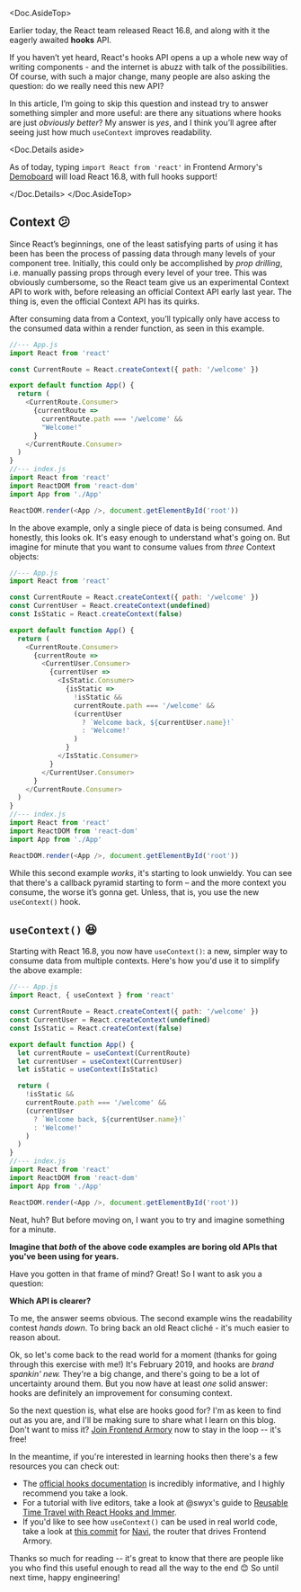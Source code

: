 
<Doc.AsideTop>

Earlier today, the React team released React 16.8, and along with it the eagerly awaited **hooks** API.

If you haven’t yet heard, React's hooks API opens a up a whole new way of writing components - and the internet is abuzz with talk of the possibilities. Of course, with such a major change, many people are also asking the question: do we really need this new API?

In this article, I’m going to skip this question and instead try to answer something simpler and more useful: are there any situations where hooks are just *obviously better*? My answer is *yes*, and I think you’ll agree after seeing just how much `useContext` improves readability.

<Doc.Details aside>

As of today, typing `import React from 'react'` in Frontend Armory's [Demoboard](/demoboard/) will load React 16.8, with full hooks support!

</Doc.Details>
</Doc.AsideTop>

## Context 😕

Since React’s beginnings, one of the least satisfying parts of using it has been has been the process of passing data through many levels of your component tree. Initially, this could only be accomplished by *prop drilling*, i.e. manually passing props through every level of your tree. This was obviously cumbersome, so the React team give us an experimental Context API to work with, before releasing an official Context API early last year. The thing is, even the official Context API has its quirks.

After consuming data from a Context, you’ll typically only have access to the consumed data within a render function, as seen in this example.

```js
//--- App.js
import React from 'react'

const CurrentRoute = React.createContext({ path: '/welcome' })

export default function App() {
  return (
    <CurrentRoute.Consumer>
      {currentRoute => 
        currentRoute.path === '/welcome' &&
        "Welcome!"
      }
    </CurrentRoute.Consumer>
  )
}
//--- index.js
import React from 'react'
import ReactDOM from 'react-dom'
import App from './App'

ReactDOM.render(<App />, document.getElementById('root'))
```

In the above example, only a single piece of data is being consumed. And honestly, this looks ok. It's easy enough to understand what's going on. But imagine for minute that you want to consume values from *three* Context objects:

```js
//--- App.js
import React from 'react'

const CurrentRoute = React.createContext({ path: '/welcome' })
const CurrentUser = React.createContext(undefined)
const IsStatic = React.createContext(false)

export default function App() {
  return (
    <CurrentRoute.Consumer>
      {currentRoute =>
        <CurrentUser.Consumer>
          {currentUser =>
            <IsStatic.Consumer>
              {isStatic =>
                !isStatic &&
                currentRoute.path === '/welcome' &&
                (currentUser
                  ? `Welcome back, ${currentUser.name}!`
                  : 'Welcome!'
                )
              }
            </IsStatic.Consumer>
          }
        </CurrentUser.Consumer>
      }
    </CurrentRoute.Consumer>
  )
}
//--- index.js
import React from 'react'
import ReactDOM from 'react-dom'
import App from './App'

ReactDOM.render(<App />, document.getElementById('root'))
```

While this second example *works*, it's starting to look unwieldy. You can see that there's a callback pyramid starting to form – and the more context you consume, the worse it’s gonna get. Unless, that is, you use the new `useContext()` hook.

## `useContext()` 😆

Starting with React 16.8, you now have `useContext()`: a new, simpler way to consume data from multiple contexts. Here's how you'd use it to simplify the above example:

```js
//--- App.js
import React, { useContext } from 'react'

const CurrentRoute = React.createContext({ path: '/welcome' })
const CurrentUser = React.createContext(undefined)
const IsStatic = React.createContext(false)

export default function App() {
  let currentRoute = useContext(CurrentRoute)
  let currentUser = useContext(CurrentUser)
  let isStatic = useContext(IsStatic)

  return (
    !isStatic &&
    currentRoute.path === '/welcome' &&
    (currentUser
      ? `Welcome back, ${currentUser.name}!`
      : 'Welcome!'
    )
  )
}
//--- index.js
import React from 'react'
import ReactDOM from 'react-dom'
import App from './App'

ReactDOM.render(<App />, document.getElementById('root'))
```

Neat, huh? But before moving on, I want you to try and imagine something for a minute.

**Imagine that *both* of the above code examples are boring old APIs that you've been using for years.**

Have you gotten in that frame of mind? Great! So I want to ask you a question:

**Which API is clearer?**

To me, the answer seems obvious. The second example wins the readability contest *hands down*. To bring back an old React cliché - it's much easier to reason about.

Ok, so let's come back to the read world for a moment (thanks for going through this exercise with me!) It's February 2019, and hooks are *brand spankin' new.* They're a big change, and there's going to be a lot of uncertainty around them. But you now have at least *one* solid answer: hooks are definitely an improvement for consuming context.

So the next question is, what else are hooks good for? I'm as keen to find out as you are, and I'll be making sure to share what I learn on this blog. Don't want to miss it? [Join Frontend Armory](/members/register/) now to stay in the loop -- it's free!

In the meantime, if you're interested in learning hooks then there's a few resources you can check out:

- The [official hooks documentation](https://reactjs.org/docs/hooks-intro.html) is incredibly informative, and I highly recommend you take a look.
- For a tutorial with live editors, take a look at @swyx's guide to [Reusable Time Travel with React Hooks and Immer](/swyx/reusable-time-travel-react-hooks-immer/).
- If you'd like to see how `useContext()` can be used in real world code, take a look at [this commit](https://github.com/frontarm/navi/blob/6a3fcb9834e9d3efb2e4178210817c06f2e2f535/examples/basic/src/App.js) for [Navi](/navi/), the router that drives Frontend Armory.

Thanks so much for reading -- it's great to know that there are people like you who find this useful enough to read all the way to the end 😊 So until next time, happy engineering!